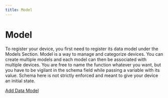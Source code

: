 ```yaml
---
title: Model
---
```


# Model

To register your device, you first need to register its data model under the Models Section. Model is a way to manage and categorize devices. You can create multiple models and each model can then be associated with multiple devices. You are free to name the function whatever you want, but you have to be vigilant in the schema field while passing a variable with its value. Schema here is not strictly enforced and meant to give your device an initial state.

[Add Data Model](/images/model.webm)
